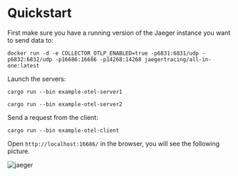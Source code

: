 # Quickstart

First make sure you have a running version of the Jaeger instance you want to send data to:

```shell
docker run -d -e COLLECTOR_OTLP_ENABLED=true -p6831:6831/udp -p6832:6832/udp -p16686:16686 -p14268:14268 jaegertracing/all-in-one:latest
```

Launch the servers:

```shell
cargo run --bin example-otel-server1
```

```shell
cargo run --bin example-otel-server2
```

Send a request from the client:

```shell
cargo run --bin example-otel-client
```

Open `http://localhost:16686/` in the browser, you will see the following picture.

![jaeger](jaeger.png)
